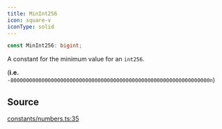 ```yaml
---
title: MinInt256
icon: square-v
iconType: solid
---
```


```ts
const MinInt256: bigint;
```

A constant for the minimum value for an `int256`.

(**i.e.** `-8000000000000000000000000000000000000000000000000000000000000000n`)

## Source

[constants/numbers.ts:35](https://github.com/dominant-strategies/quais.js/blob/c523dd62336b397db22e917054b8a36177cabf46/src/constants/numbers.ts#L35)
